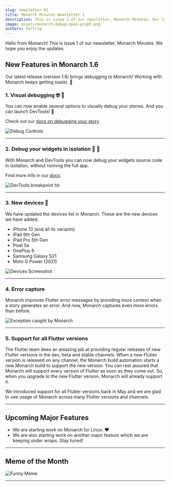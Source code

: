 ```yaml
---
slug: newsletter-01
title: Monarch Minutes Newsletter 1
description: This is issue 1 of our newsletter, Monarch Minutes. Our latest release brings debugging to Monarch! Working with Monarch keeps getting easier. 🙌
image: assets/monarch-debug-open-graph.png
authors: fertrig
---
```




Hello from Monarch! This is issue 1 of our newsletter, Monarch Minutes. 
We hope you enjoy the updates. 

## New Features in Monarch 1.6

Our latest release (version 1.6) brings debugging to Monarch! Working with 
Monarch keeps getting easier. 🙌

### 1. Visual debugging 🤓 🐛
You can now enable several options to visually debug your stories. And you can launch
DevTools! 🚀 

Check out our [docs on debugging your story](/docs/debug-your-story).

<img className="docs-screenshot macos" alt="Debug Controls" 
    src={debug_controls} />

---

### 2. Debug your widgets in isolation 🦾 🤯
With Monarch and DevTools you can now debug your widgets source code in isolation, 
without running the full app.

Find more info in our [docs](/docs/debug-your-story#debug-your-widgets-source-code).

<img className="docs-screenshot macos" alt="DevTools breakpoint hit" 
    src={devtools_breakpoint_hit} />

---

### 3. New devices 📱
We have updated the devices list in Monarch. These are the new devices we have added:

- iPhone 13 (and all its variants)
- iPad 9th Gen
- iPad Pro 5th Gen
- Pixel 5a
- OnePlus 9
- Samsung Galaxy S21
- Moto G Power (2021)

<img className="docs-screenshot macos" alt="Devices Screenshot" 
    src={devices} />

---

### 4. Error capture
Monarch improves Flutter error messages by providing more context when a story 
generates an error. And now, Monarch captures even more errors than before.

<img className="docs-screenshot macos" alt="Exception caught by Monarch" 
    src={exception_caught_by_monarch} />

---

### 5. Support for all Flutter versions
The Flutter team does an amazing job at providing regular releases
of new Flutter versions in the dev, beta and stable channels. When a new Flutter
version is released on any channel, the Monarch build automation starts a new 
Monarch build to support the new version. You can rest assured that Monarch will 
support every version of Flutter as soon 
as they come out. So, when you upgrade to the new Flutter version, Monarch will 
already support it.

We introduced support for all Flutter versions back in May and we are glad to 
see usage of Monarch across many Flutter versions and channels.

---

## Upcoming Major Features
- We are starting work on Monarch for Linux. ❤️
- We are also starting work on another major feature which we are keeping 
  under wraps. Stay tuned!

---

## Meme of the Month

<img alt="Funny Meme" src={meme_how_it_people_see_each_other} />

---

<br />
<NewsletterCta />
